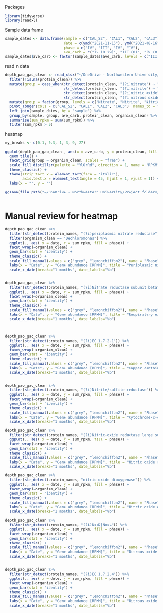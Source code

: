 Packages

```r
library(tidyverse)
library(readxl)
```


Sample data frame
```r
sample_dates <- data.frame(sample = c("CAL_S2", "CAL1", "CAL2", "CAL3"),
                           date = c(ymd("2021-11-15"), ymd("2021-08-16"), ymd("2021-09-21"), ymd("2021-10-26")),
                           phase = c("IV", "III", "IV", "IV"),
                           ave_carb = c("IV (0.29)", "III (0)", "IV (0.75)", "IV (0.47)"))
sample_dates$ave_carb <- factor(sample_dates$ave_carb, levels = c("III (0)", "IV (0.75)", "IV (0.47)", "IV (0.29)"))

```

read in data
```r
depth_pao_gao_clean <- read_xlsx("~/OneDrive - Northwestern University/Project folders/S2EBPR metagenomics/calumet2021/data/gene_abundances.xlsx", sheet = "parsed") %>%
  filter(!is.na(protein_clean)) %>%
  mutate(group = case_when(str_detect(protein_clean, "(?i)nitrate") ~ "Nitrate",
                           str_detect(protein_clean, "(?i)nitrite") ~ "Nitrite",
                           str_detect(protein_clean, "(?i)nitric oxide") ~ "Nitric oxide",
                           str_detect(protein_clean, "(?i)nitrous oxide") ~ "Nitrous oxide")) %>%
  mutate(group = factor(group, levels = c("Nitrate", "Nitrite", "Nitric oxide", "Nitrous oxide"))) %>%
  pivot_longer(cols = c("CAL_S2", "CAL1", "CAL2", "CAL3"), names_to = "sample", values_to = "sum_rpkm") %>%
  left_join(sample_dates, by = "sample") %>%
  group_by(sample, group, ave_carb, protein_clean, organism_clean) %>%
  summarise(sum_rpkm = sum(sum_rpkm)) %>%
  filter(sum_rpkm > 0)
```


heatmap
```r
my_breaks <- c(0.1, 0.3, 1, 3, 9, 27)

ggplot(depth_pao_gao_clean , aes(x = ave_carb, y = protein_clean, fill = sum_rpkm)) +
  geom_tile() +
  facet_grid(group ~ organism_clean, scales = "free") +
  scale_fill_distiller(palette = "YlOrRd", direction = 1, name = "RPKM", trans = "log", breaks = my_breaks)  +
  theme_classic() +
  theme(strip.text.x = element_text(face = "italic"), 
        axis.text.x = element_text(angle = 45, hjust = 1, vjust = 1)) + 
  labs(x = "", y = "")
  
ggsave(file.path("~/OneDrive - Northwestern University/Project folders/S2EBPR metagenomics/calumet2021/figures/denit_heatmap.png"), width = 10, height = 5, units = "in", dpi = 320)
  
```



# Manual review for heatmap
```r

depth_pao_gao_clean %>%
  filter(str_detect(protein_names, "(?i)periplasmic nitrate reductase")) %>%
  filter(organism_clean == "Dechloromonas") %>%
  ggplot(., aes( x = date, y = sum_rpkm, fill = phase)) +
  facet_wrap(~organism_clean) +
  geom_bar(stat = "identity") +
  theme_classic() +
  scale_fill_manual(values = c("grey", "lemonchiffon2"), name = "Phase") +
  labs(x = "Date", y = "Gene abundance [RPKM]", title = "Periplasmic nitrate reductase - NapB") +
  scale_x_date(breaks="1 months", date_labels="%b")


depth_pao_gao_clean %>%
  filter(str_detect(protein_names, "(?i)Nitrate reductase subunit beta")) %>%
  ggplot(., aes( x = date, y = sum_rpkm, fill = phase)) +
  facet_wrap(~organism_clean) +
  geom_bar(stat = "identity") +
  theme_classic() +
  scale_fill_manual(values = c("grey", "lemonchiffon2"), name = "Phase") + 
  labs(x = "Date", y = "Gene abundance [RPKM]", title = "Respiratory nitrate reductase subunit beta - NarH") +
  scale_x_date(breaks="1 months", date_labels="%b")




```


```r
depth_pao_gao_clean %>%
  filter(str_detect(protein_names, "(?i)EC 1.7.2.1")) %>%
  ggplot(., aes( x = date, y = sum_rpkm, fill = phase)) +
  facet_wrap(~organism_clean) +
  geom_bar(stat = "identity") +
  theme_classic() +
  scale_fill_manual(values = c("grey", "lemonchiffon2"), name = "Phase") +
  labs(x = "Date", y = "Gene abundance [RPKM]", title = "Copper-containing nitrite reductase - NirK") +
  scale_x_date(breaks="1 months", date_labels="%b")


depth_pao_gao_clean %>%
  filter(str_detect(protein_names, "(?i)Nitrite/sulfite reductase")) %>%
  ggplot(., aes( x = date, y = sum_rpkm, fill = phase)) +
  facet_wrap(~organism_clean) +
  geom_bar(stat = "identity") +
  theme_classic() +
  scale_fill_manual(values = c("grey", "lemonchiffon2"), name = "Phase") + 
  labs(x = "Date", y = "Gene abundance [RPKM]", title = "Cytochrome-c-containing nitrite/sulfite reductase - NirS") +
  scale_x_date(breaks="1 months", date_labels="%b")


```


```r
depth_pao_gao_clean %>%
  filter(str_detect(protein_names, "(?i)Nitric-oxide reductase large subunit|Nitric oxide reductase subunit B|Nitric oxide reductase subunit C (EC 1.7.2.5)")) %>%
  ggplot(., aes( x = date, y = sum_rpkm, fill = phase)) +
  facet_wrap(~organism_clean) +
  geom_bar(stat = "identity") +
  theme_classic() +
  scale_fill_manual(values = c("grey", "lemonchiffon2"), name = "Phase") +
  labs(x = "Date", y = "Gene abundance [RPKM]", title = "Nitric oxide reductase - NorB/C") +
  scale_x_date(breaks="1 months", date_labels="%b")

depth_pao_gao_clean %>%
  filter(str_detect(protein_names, "nitric oxide dioxygenase")) %>%
  ggplot(., aes( x = date, y = sum_rpkm, fill = phase)) +
  facet_wrap(~organism_clean) +
  geom_bar(stat = "identity") +
  theme_classic() +
  scale_fill_manual(values = c("grey", "lemonchiffon2"), name = "Phase") +
  labs(x = "Date", y = "Gene abundance [RPKM]", title = "Nitric oxide dioxygenase - Nod") +
  scale_x_date(breaks="1 months", date_labels="%b")

```


```r
depth_pao_gao_clean %>%
  filter(str_detect(protein_names, "(?i)NosD|NosL")) %>%
  ggplot(., aes( x = date, y = sum_rpkm, fill = phase)) +
  facet_wrap(~organism_clean) +
  geom_bar(stat = "identity") +
  theme_classic() +
  scale_fill_manual(values = c("grey", "lemonchiffon2"), name = "Phase") +
  labs(x = "Date", y = "Gene abundance [RPKM]", title = "Nitrous oxide reductase - NosD/L") +
  scale_x_date(breaks="1 months", date_labels="%b")


depth_pao_gao_clean %>%
  filter(str_detect(protein_names, "(?i)EC 1.7.2.4")) %>%
  ggplot(., aes( x = date, y = sum_rpkm, fill = phase)) +
  facet_wrap(~organism_clean) +
  geom_bar(stat = "identity") +
  theme_classic() +
  scale_fill_manual(values = c("grey", "lemonchiffon2"), name = "Phase") +
  labs(x = "Date", y = "Gene abundance [RPKM]", title = "Nitrous oxide reductase - NosZ") +
  scale_x_date(breaks="1 months", date_labels="%b")

```

